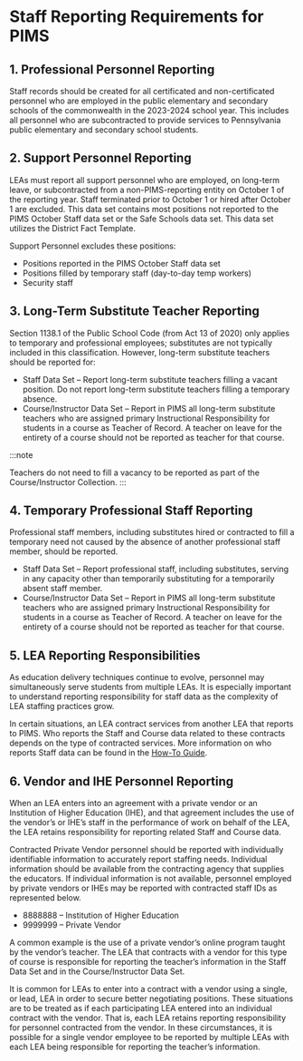# Staff Reporting Requirements for PIMS

## 1. Professional Personnel Reporting

Staff records should be created for all certificated and non-certificated personnel who are employed in the public elementary and secondary schools of the commonwealth in the 2023-2024 school year. This includes all personnel who are subcontracted to provide services to Pennsylvania public elementary and secondary school students.

## 2. Support Personnel Reporting

LEAs must report all support personnel who are employed, on long-term leave, or subcontracted from a non-PIMS-reporting entity on October 1 of the reporting year. Staff terminated prior to October 1 or hired after October 1 are excluded. This data set contains most positions not reported to the PIMS October Staff data set or the Safe Schools data set. This data set utilizes the District Fact Template.

Support Personnel excludes these positions:

- Positions reported in the PIMS October Staff data set
- Positions filled by temporary staff (day-to-day temp workers)
- Security staff

## 3. Long-Term Substitute Teacher Reporting

Section 1138.1 of the Public School Code (from Act 13 of 2020) only applies to temporary and professional employees; substitutes are not typically included in this classification. However, long-term substitute teachers should be reported for:

- Staff Data Set – Report long-term substitute teachers filling a vacant position. Do not report long-term substitute teachers filling a temporary absence.
- Course/Instructor Data Set – Report in PIMS all long-term substitute teachers who are assigned primary Instructional Responsibility for students in a course as Teacher of Record. A teacher on leave for the entirety of a course should not be reported as teacher for that course.

:::note

Teachers do not need to fill a vacancy to be reported as part of the Course/Instructor Collection.
:::

## 4. Temporary Professional Staff Reporting

Professional staff members, including substitutes hired or contracted to fill a temporary need not caused by the absence of another professional staff member, should be reported.

- Staff Data Set – Report professional staff, including substitutes, serving in any capacity other than temporarily substituting for a temporarily absent staff member.
- Course/Instructor Data Set – Report in PIMS all long-term substitute teachers who are assigned primary Instructional Responsibility for students in a course as Teacher of Record. A teacher on leave for the entirety of a course should not be reported as teacher for that course.

## 5. LEA Reporting Responsibilities

As education delivery techniques continue to evolve, personnel may simultaneously serve students from multiple LEAs. It is especially important to understand reporting responsibility for staff data as the complexity of LEA staffing practices grow.

In certain situations, an LEA contract services from another LEA that reports to PIMS. Who reports the Staff and Course data related to these contracts depends on the type of contracted services. More information on who reports Staff data can be found in the [How-To Guide](https://www.education.pa.gov/DataAndReporting/PIMS/Resources/Pages/HowtoGuides.aspx).

## 6. Vendor and IHE Personnel Reporting

When an LEA enters into an agreement with a private vendor or an Institution of Higher Education (IHE), and that agreement includes the use of the vendor’s or IHE’s staff in the performance of work on behalf of the LEA, the LEA retains responsibility for reporting related Staff and Course data.

Contracted Private Vendor personnel should be reported with individually identifiable information to accurately report staffing needs. Individual information should be available from the contracting agency that supplies the educators. If individual information is not available, personnel employed by private vendors or IHEs may be reported with contracted staff IDs as represented below.

- 8888888 – Institution of Higher Education
- 9999999 – Private Vendor

A common example is the use of a private vendor’s online program taught by the vendor’s teacher. The LEA that contracts with a vendor for this type of course is responsible for reporting the teacher’s information in the Staff Data Set and in the Course/Instructor Data Set.

It is common for LEAs to enter into a contract with a vendor using a single, or lead, LEA in order to secure better negotiating positions. These situations are to be treated as if each participating LEA entered into an individual contract with the vendor. That is, each LEA retains reporting responsibility for personnel contracted from the vendor. In these circumstances, it is possible for a single vendor employee to be reported by multiple LEAs with each LEA being responsible for reporting the teacher’s information.
